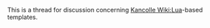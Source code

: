 This is a thread for discussion concerning [[Kancolle Wiki:Lua]]-based templates. <ac_metadata title="Lua-based template discussion" related_topics="Suggestion"> </ac_metadata>